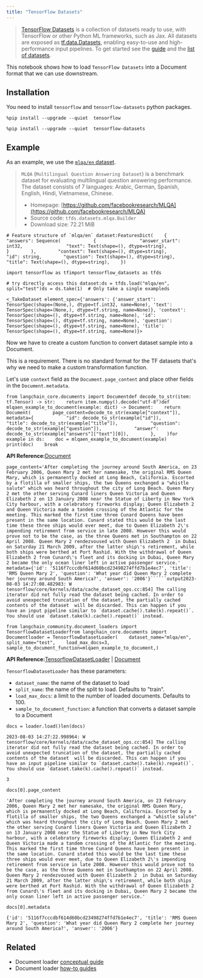 ```yaml
---
title: "TensorFlow Datasets"
---
```


> [TensorFlow Datasets](https://www.tensorflow.org/datasets) is a collection of datasets ready to use, with TensorFlow or other Python ML frameworks, such as Jax. All datasets are exposed as [tf.data.Datasets](https://www.tensorflow.org/api_docs/python/tf/data/Dataset), enabling easy-to-use and high-performance input pipelines. To get started see the [guide](https://www.tensorflow.org/datasets/overview) and the [list of datasets](https://www.tensorflow.org/datasets/catalog/overview#all_datasets).

This notebook shows how to load `TensorFlow Datasets` into a Document format that we can use downstream.

## Installation

You need to install `tensorflow` and `tensorflow-datasets` python packages.

```
%pip install --upgrade --quiet  tensorflow
```

```
%pip install --upgrade --quiet  tensorflow-datasets
```

## Example

As an example, we use the [`mlqa/en` dataset](https://www.tensorflow.org/datasets/catalog/mlqa#mlqaen).

> `MLQA` (`Multilingual Question Answering Dataset`) is a benchmark dataset for evaluating multilingual question answering performance. The dataset consists of 7 languages: Arabic, German, Spanish, English, Hindi, Vietnamese, Chinese.
>
> * Homepage: [https://github.com/facebookresearch/MLQA](https://github.com/facebookresearch/MLQA)
> * Source code: `tfds.datasets.mlqa.Builder`
> * Download size: 72.21 MiB

```
# Feature structure of `mlqa/en` dataset:FeaturesDict(    {        "answers": Sequence(            {                "answer_start": int32,                "text": Text(shape=(), dtype=string),            }        ),        "context": Text(shape=(), dtype=string),        "id": string,        "question": Text(shape=(), dtype=string),        "title": Text(shape=(), dtype=string),    })
```

```
import tensorflow as tfimport tensorflow_datasets as tfds
```

```
# try directly access this dataset:ds = tfds.load("mlqa/en", split="test")ds = ds.take(1)  # Only take a single exampleds
```

```
<_TakeDataset element_spec={'answers': {'answer_start': TensorSpec(shape=(None,), dtype=tf.int32, name=None), 'text': TensorSpec(shape=(None,), dtype=tf.string, name=None)}, 'context': TensorSpec(shape=(), dtype=tf.string, name=None), 'id': TensorSpec(shape=(), dtype=tf.string, name=None), 'question': TensorSpec(shape=(), dtype=tf.string, name=None), 'title': TensorSpec(shape=(), dtype=tf.string, name=None)}>
```

Now we have to create a custom function to convert dataset sample into a Document.

This is a requirement. There is no standard format for the TF datasets that's why we need to make a custom transformation function.

Let's use `context` field as the `Document.page_content` and place other fields in the `Document.metadata`.

```
from langchain_core.documents import Documentdef decode_to_str(item: tf.Tensor) -> str:    return item.numpy().decode("utf-8")def mlqaen_example_to_document(example: dict) -> Document:    return Document(        page_content=decode_to_str(example["context"]),        metadata={            "id": decode_to_str(example["id"]),            "title": decode_to_str(example["title"]),            "question": decode_to_str(example["question"]),            "answer": decode_to_str(example["answers"]["text"][0]),        },    )for example in ds:    doc = mlqaen_example_to_document(example)    print(doc)    break
```

**API Reference:**[Document](https://python.langchain.com/api_reference/core/documents/langchain_core.documents.base.Document.html)

```````
page_content='After completing the journey around South America, on 23 February 2006, Queen Mary 2 met her namesake, the original RMS Queen Mary, which is permanently docked at Long Beach, California. Escorted by a flotilla of smaller ships, the two Queens exchanged a "whistle salute" which was heard throughout the city of Long Beach. Queen Mary 2 met the other serving Cunard liners Queen Victoria and Queen Elizabeth 2 on 13 January 2008 near the Statue of Liberty in New York City harbour, with a celebratory fireworks display; Queen Elizabeth 2 and Queen Victoria made a tandem crossing of the Atlantic for the meeting. This marked the first time three Cunard Queens have been present in the same location. Cunard stated this would be the last time these three ships would ever meet, due to Queen Elizabeth 2\'s impending retirement from service in late 2008. However this would prove not to be the case, as the three Queens met in Southampton on 22 April 2008. Queen Mary 2 rendezvoused with Queen Elizabeth 2  in Dubai on Saturday 21 March 2009, after the latter ship\'s retirement, while both ships were berthed at Port Rashid. With the withdrawal of Queen Elizabeth 2 from Cunard\'s fleet and its docking in Dubai, Queen Mary 2 became the only ocean liner left in active passenger service.' metadata={'id': '5116f7cccdbf614d60bcd23498274ffd7b1e4ec7', 'title': 'RMS Queen Mary 2', 'question': 'What year did Queen Mary 2 complete her journey around South America?', 'answer': '2006'}``````output2023-08-03 14:27:08.482983: W tensorflow/core/kernels/data/cache_dataset_ops.cc:854] The calling iterator did not fully read the dataset being cached. In order to avoid unexpected truncation of the dataset, the partially cached contents of the dataset  will be discarded. This can happen if you have an input pipeline similar to `dataset.cache().take(k).repeat()`. You should use `dataset.take(k).cache().repeat()` instead.
```````

```
from langchain_community.document_loaders import TensorflowDatasetLoaderfrom langchain_core.documents import Documentloader = TensorflowDatasetLoader(    dataset_name="mlqa/en",    split_name="test",    load_max_docs=3,    sample_to_document_function=mlqaen_example_to_document,)
```

**API Reference:**[TensorflowDatasetLoader](https://python.langchain.com/api_reference/community/document_loaders/langchain_community.document_loaders.tensorflow_datasets.TensorflowDatasetLoader.html) | [Document](https://python.langchain.com/api_reference/core/documents/langchain_core.documents.base.Document.html)

`TensorflowDatasetLoader` has these parameters:

* `dataset_name`: the name of the dataset to load
* `split_name`: the name of the split to load. Defaults to "train".
* `load_max_docs`: a limit to the number of loaded documents. Defaults to 100.
* `sample_to_document_function`: a function that converts a dataset sample to a Document

```
docs = loader.load()len(docs)
```

```
2023-08-03 14:27:22.998964: W tensorflow/core/kernels/data/cache_dataset_ops.cc:854] The calling iterator did not fully read the dataset being cached. In order to avoid unexpected truncation of the dataset, the partially cached contents of the dataset  will be discarded. This can happen if you have an input pipeline similar to `dataset.cache().take(k).repeat()`. You should use `dataset.take(k).cache().repeat()` instead.
```

```
3
```

```
docs[0].page_content
```

```
'After completing the journey around South America, on 23 February 2006, Queen Mary 2 met her namesake, the original RMS Queen Mary, which is permanently docked at Long Beach, California. Escorted by a flotilla of smaller ships, the two Queens exchanged a "whistle salute" which was heard throughout the city of Long Beach. Queen Mary 2 met the other serving Cunard liners Queen Victoria and Queen Elizabeth 2 on 13 January 2008 near the Statue of Liberty in New York City harbour, with a celebratory fireworks display; Queen Elizabeth 2 and Queen Victoria made a tandem crossing of the Atlantic for the meeting. This marked the first time three Cunard Queens have been present in the same location. Cunard stated this would be the last time these three ships would ever meet, due to Queen Elizabeth 2\'s impending retirement from service in late 2008. However this would prove not to be the case, as the three Queens met in Southampton on 22 April 2008. Queen Mary 2 rendezvoused with Queen Elizabeth 2  in Dubai on Saturday 21 March 2009, after the latter ship\'s retirement, while both ships were berthed at Port Rashid. With the withdrawal of Queen Elizabeth 2 from Cunard\'s fleet and its docking in Dubai, Queen Mary 2 became the only ocean liner left in active passenger service.'
```

```
docs[0].metadata
```

```
{'id': '5116f7cccdbf614d60bcd23498274ffd7b1e4ec7', 'title': 'RMS Queen Mary 2', 'question': 'What year did Queen Mary 2 complete her journey around South America?', 'answer': '2006'}
```

## Related

* Document loader [conceptual guide](/src/oss/concepts/document_loaders)
* Document loader [how-to guides](/src/oss/how_to/#document-loaders)
